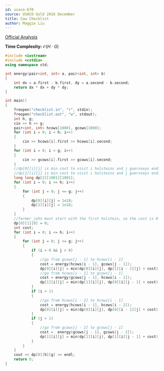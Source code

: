 ```yaml
---
id: usaco-670
source: USACO Gold 2016 December
title: Cow Checklist
author: Maggie Liu
---
```


[Official Analysis](http://www.usaco.org/current/data/sol_checklist_gold_dec16.html)

**Time Complexity:** $\mathcal{O}(H \cdot G)$

<LanguageSection>

<CPPSection>

```cpp
#include <iostream>
#include <cstdio>
using namespace std;

int energy(pair<int, int> a, pair<int, int> b)
{
	int dx = a.first - b.first, dy = a.second - b.second;
	return dx * dx + dy * dy;
}

int main() 
{
	freopen("checklist.in", "r", stdin);
	freopen("checklist.out", "w", stdout);
	int h, g;
	cin >> h >> g;
	pair<int, int> hcows[1000], gcows[1000];
	for (int i = 0; i < h; i++)
	{
		cin >> hcows[i].first >> hcows[i].second;
	}
	for (int i = 0; i < g; i++)
	{
		cin >> gcows[i].first >> gcows[i].second;
	}
	//dp[0][i][j] is min cost to visit i holsteins and j guernseys ending with holstein
	//dp[1][i][j] is min cost to visit i holsteins and j guernseys ending with guernsey
	long long dp[2][1001][1001];
	for (int i = 0; i <= h; i++)
	{
		for (int j = 0; j <= g; j++)
		{
			dp[0][i][j] = 1e18;
			dp[1][i][j] = 1e18;
		}
	}
	//farmer john must start with the first holstein, so the cost is 0
	dp[0][1][0] = 0;
	int cost;
	for (int i = 0; i <= h; i++)
	{
		for (int j = 0; j <= g; j++)
		{
			if (i > 0 && j > 0)
			{
				//go from gcows[j - 1] to hcows[i - 1]
				cost = energy(hcows[i - 1], gcows[j - 1]);
				dp[0][i][j] = min(dp[0][i][j], dp[1][i - 1][j] + cost);
				//go from hcows[i - 1] to gcows[j - 1]
				cost = energy(gcows[j - 1], hcows[i - 1]);
				dp[1][i][j] = min(dp[1][i][j], dp[0][i][j - 1] + cost);
			}
			if (i > 1)
			{
				//go from hcows[i - 2] to hcows[i - 1]
				cost = energy(hcows[i - 1], hcows[i - 2]);
				dp[0][i][j] = min(dp[0][i][j], dp[0][i - 1][j] + cost);
			}
			if (j > 1)
			{
				//go from gcows[j - 2] to gcows[j - 1]
				cost =  energy(gcows[j - 1], gcows[j - 2]);
				dp[1][i][j] = min(dp[1][i][j], dp[1][i][j - 1] + cost);
			}
		}
	}
	cout << dp[0][h][g] << endl;
	return 0;
}
```

</CPPSection>

</LanguageSection>